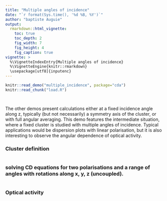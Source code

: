 ```yaml
---
title: "Multiple angles of incidence"
date: "`r format(Sys.time(), '%d %B, %Y')`"
author: "baptiste Auguie"
output:
  rmarkdown::html_vignette:
    toc: true
    toc_depth: 2
    fig_width: 7
    fig_height: 4
    fig_caption: true
vignette: >
  %\VignetteIndexEntry{Multiple angles of incidence}
  %\VignetteEngine{knitr::rmarkdown}
  \usepackage[utf8]{inputenc}
---
```


```r
knitr::read_demo("multiple_incidence", package="cda")
knitr::read_chunk("load.R")
```
```r
```
```r
```
The other demos present calculations either at a fixed incidence angle along z, typically (but not necessarily) a symmetry axis of the cluster, or with full angular averaging. This demo features the intermediate situation, where a fixed cluster is studied with multiple angles of incidence. Typical applications would be dispersion plots with linear polarisation, but it is also interesting to observe the angular dependence of optical activity.

### Cluster definition
```r
```

### solving CD equations for two polarisations and a range of angles with rotations along x, y, z (uncoupled).

```r
```

### Optical activity 

```r
```
